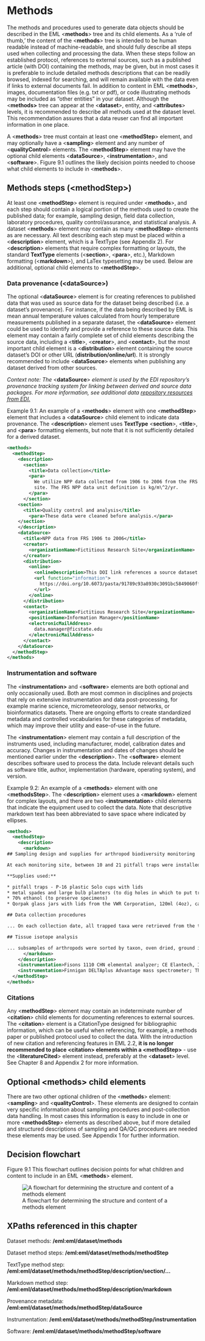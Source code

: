 # Methods

The methods and procedures used to generate data objects should be described in the EML &lt;**methods**> tree and its child elements. As a ‘rule of thumb,’ the content of the &lt;**methods**> tree is intended to be human readable instead of machine-readable, and should fully describe all steps used when collecting and processing the data. When these steps follow an established protocol, references to external sources, such as a published article (with DOI) containing the methods, may be given, but in most cases it is preferable to include detailed methods descriptions that can be readily browsed, indexed for searching, and will remain available with the data even if links to external documents fail. In addition to content in EML &lt;**methods**>, images, documentation files (e.g. txt or pdf), or code illustrating methods may be included as “other entities” in your dataset. Although the &lt;**methods>** tree can appear at the &lt;**dataset**>, entity, and &lt;**attributes**> levels, it is recommended to describe all methods used at the dataset level. This recommendation assures that a data reuser can find all important information in one place.

A &lt;**methods**> tree must contain at least one &lt;**methodStep**> element, and may optionally have a &lt;**sampling**> element and any number of &lt;**qualityControl**> elements. The &lt;**methodStep**> element may have the optional child elements &lt;**dataSource**>, &lt;**instrumentation**>, and &lt;**software**>. Figure 9.1 outlines the likely decision points needed to choose what child elements to include in &lt;**methods**>.


## Methods steps (&lt;methodStep>)

At least one &lt;**methodStep**> element is required under &lt;**methods**>, and each step should contain a logical portion of the methods used to create the published data; for example, sampling design, field data collection, laboratory procedures, quality control/assurance, and statistical analysis. A dataset &lt;**methods**> element may contain as many &lt;**methodStep**> elements as are necessary. All text describing each step must be placed within a &lt;**description**> element, which is a TextType (see Appendix 2). For &lt;**description**> elements that require complex formatting or layouts, the standard **TextType** elements (&lt;**section**>, &lt;**para**>, etc.), Markdown formatting (&lt;**markdown**>), and LaTex typesetting may be used. Below are additional, optional child elements to &lt;**methodStep**>.


### Data provenance (&lt;dataSource>)

The optional &lt;**dataSource**> element is for creating references to published data that was used as source data for the dataset being described (i.e. a dataset’s provenance). For instance, if the data being described by EML is mean annual temperature values calculated from hourly temperature measurements published in a separate dataset, the &lt;**dataSource**> element could be used to identify and provide a reference to these source data. This element may contain a fairly complete set of child elements describing the source data, including a &lt;**title**>, &lt;**creator**>, and &lt;**contact**>, but the most important child element is a &lt;**distribution**> element containing the source dataset’s DOI or other URL (**distribution/online/url**). It is strongly recommended to include &lt;**dataSource**> elements when publishing any dataset derived from other sources.

_Context note: The_ &lt;**dataSource**> _element is used by the EDI repository’s provenance tracking system for linking between derived and source data packages. For more information, see additional data [repository resources from EDI.](https://edirepository.org/resources/provenance-metadata)_

Example 9.1: An example of a &lt;**methods**> element with one &lt;**methodStep**> element that includes a &lt;**dataSource**> child element to indicate data provenance. The &lt;**description**> element uses **TextType** &lt;**section**>, &lt;**title**>, and &lt;**para**> formatting elements, but note that it is not sufficiently detailed for a derived dataset.


```xml
<methods>
  <methodStep>
    <description>
      <section>
        <title>Data collection</title>
        <para>
          We utilize NPP data collected from 1906 to 2006 from the FRS
          site. The FRS NPP data unit definition is kg/m\^2/yr.
        </para>
      </section>
	<section>
	  <title>Quality control and analysis</title>
        <para>These data were cleaned before analysis.</para>
    </section>
    </description>
    <dataSource>
      <title>NPP data from FRS 1906 to 2006</title>
      <creator>
        <organizationName>Fictitious Research Site</organizationName>
      </creator>
      <distribution>
        <online>
          <onlineDescription>This DOI link references a source dataset that was used to create this derivative dataset.</onlineDescription>
          <url function="information">
            https://doi.org/10.6073/pasta/91789c93a8930c3091bc5849060ff672
          </url>
        </online>
      </distribution>
      <contact>
        <organizationName>Fictitious Research Site</organizationName>
        <positionName>Information Manager</positionName>
        <electronicMailAddress>
          data.manager@ficstate.edu
        </electronicMailAddress>
      </contact>
    </dataSource>
  </methodStep>
</methods>
```



### Instrumentation and software

The &lt;**instrumentation>** and &lt;**software**> elements are both optional and only occasionally used. Both are most common in disciplines and projects that rely on extensive instrumentation and data post-processing, for example marine science, micrometeorology, sensor networks, or bioinformatics datasets. There are ongoing efforts to create standardized metadata and controlled vocabularies for these categories of metadata, which may improve their utility and ease-of-use in the future.

The &lt;**instrumentation**> element may contain a full description of the instruments used, including manufacturer, model, calibration dates and accuracy. Changes in instrumentation and dates of changes should be mentioned earlier under the &lt;**description**>. The &lt;**software**> element describes software used to process the data. Include relevant details such as software title, author, implementation (hardware, operating system), and version. 

Example 9.2: An example of a &lt;**methods**> element with one &lt;**methodsStep**>. The &lt;**description**> element uses a &lt;**markdown**> element for complex layouts, and there are two &lt;**instrumentation**> child elements that indicate the equipment used to collect the data. Note that descriptive markdown text has been abbreviated to save space where indicated by ellipses.


```xml
<methods>
  <methodStep>
    <description>
      <markdown>
## Sampling design and supplies for arthropod biodiversity monitoring

At each monitoring site, between 10 and 21 pitfall traps were installed in randomized locations...

**Supplies used:**

* pitfall traps - P-16 plastic Solo cups with lids
* metal spades and large bulb planters (to dig holes in which to put traps)
* 70% ethanol (to preserve specimens)
* Qorpak glass jars with lids from the VWR Corporation, 120ml (4oz), cap size 58-400 (comes included), Qorpak no. 7743C, VWR catalog no. 16195-703.

## Data collection procedures

... On each collection date, all trapped taxa were retrieved from the traps and returned to the lab. In the lab arthropods were counted, measured (body length in mm), and taxa were identified to Family. Specimens were preserved...

## Tissue isotope analysis

... subsamples of arthropods were sorted by taxon, oven dried, ground in liquid nitrogen, and then analyzed in a combustion CHN elemental analyser coupled to an isotope ratio mass spectrometer (IRMS)...
      </markdown>
    </description>
    <instrumentation>Fisons 1110 CHN elemental analyzer; CE Elantech, Inc., Lakewood, NJ, USA</instrumentation>
    <instrumentation>Finnigan DELTAplus Advantage mass spectrometer; Thermo Scientific Inc., West Palm Beach , FL, USA</instrumentation>
  </methodStep>
</methods>
```



### Citations

Any &lt;**methodStep**> element may contain an indeterminate number of &lt;**citation**> child elements for documenting references to external sources. The &lt;**citation**> element is a CitationType designed for bibliographic information, which can be useful when referencing, for example, a methods paper or published protocol used to collect the data. With the introduction of new citation and referencing features in EML 2.2, **it is no longer recommended to place &lt;citation> elements within a &lt;methodStep>** -  use the &lt;**literatureCited**> element instead, preferably at the &lt;**dataset**> level. See Chapter 8 and Appendix 2 for more information.


## Optional &lt;methods> child elements

There are two other optional children of the &lt;**methods**> element: &lt;**sampling**> and &lt;**qualityControl**>. These elements are designed to contain very specific information about sampling procedures and post-collection data handling. In most cases this information is easy to include in one or more &lt;**methodsStep**> elements as described above, but if more detailed and structured descriptions of sampling and QA/QC procedures are needed these elements may be used. See Appendix 1 for further information.


## Decision flowchart

Figure 9.1 This flowchart outlines decision points for what children and content to include in an EML &lt;**methods**> element.


![A flowchart for determining the structure and content of a methods element](img/9_Methods_flowchart.png "A flowchart to determine structure and content of an EML methods document")


## XPaths referenced in this chapter

Dataset methods: **/eml:eml/dataset/methods**

Dataset method steps: **/eml:eml/dataset/methods/methodStep**

TextType method step: **/eml:eml/dataset/methods/methodStep/description/section/…**

Markdown method step: **/eml:eml/dataset/methods/methodStep/description/markdown**

Provenance metadata: **/eml:eml/dataset/methods/methodStep/dataSource**

Instrumentation: **/eml:eml/dataset/methods/methodStep/instrumentation**

Software: **/eml:eml/dataset/methods/methodStep/software**
